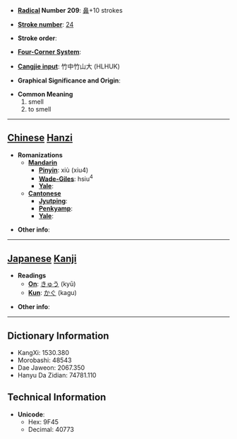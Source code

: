 * '''[[Wiktionary:Chinese radical index| Radical]] Number 209''': [[Wiktionary:Chinese radical index 鼻|鼻]]+10 strokes

* '''[[Wiktionary:Chinese total strokes index|Stroke number]]''': [[Wiktionary:Chinese total strokes index 24|24]]

* '''Stroke order''': 

* '''[[Wiktionary:Chinese four corner index|Four-Corner System]]''': 

* '''[[Wiktionary:Chinese Cangjie index|Cangjie input]]''': 竹中竹山大 (HLHUK)

* '''Graphical Significance and Origin''': 

* '''Common Meaning'''
*#smell
*# to smell


----

== [[Chinese]] [[Hanzi]] ==

* '''Romanizations'''
** '''[[Mandarin]]'''
*** '''[[Pinyin]]''': xiù (xiu4)
*** '''[[Wade-Giles]]''': hsiu<sup>4</sup>
*** '''[[Yale]]''': 
** '''[[Cantonese]]'''
*** '''[[Jyutping]]''':
*** '''[[Penkyamp]]''': 
*** '''[[Yale]]''': 

* '''Other info''': 

----

== [[Japanese]] [[Kanji]] ==

* '''Readings'''
** '''[[On]]''': [[きゅう]] (kyū)
** '''[[Kun]]''': [[かぐ]] (kagu)

* '''Other info''':  

----

== Dictionary Information ==

* KangXi: 1530.380
* Morobashi: 48543
* Dae Jaweon: 2067.350
* Hanyu Da Zidian: 74781.110

== Technical Information ==

* '''Unicode''':
** Hex: 9F45
** Decimal: 40773